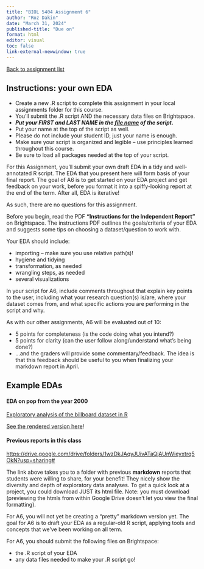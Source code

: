 ```yaml
---
title: "BIOL 5404 Assignment 6"
author: "Roz Dakin"
date: "March 31, 2024"
published-title: "Due on"
format: html
editor: visual
toc: false
link-external-newwindow: true
---
```


[Back to assignment list](index.html)

## Instructions: your own EDA

-   Create a new .R script to complete this assignment in your local assignments folder for this course.
-   You'll submit the .R script AND the necessary data files on Brightspace.
-   ***Put your FIRST and LAST NAME in the [file name]{.underline} of the script.***
-   Put your name at the top of the script as well.
-   Please do not include your student ID, just your name is enough.
-   Make sure your script is organized and legible – use principles learned throughout this course.
-   Be sure to load all packages needed at the top of your script.

For this Assignment, you’ll submit your own draft EDA in a tidy and well-annotated R script. The EDA that you present here will form basis of your final report. The goal of A6 is to get started on your EDA project and get feedback on your work, before you format it into a spiffy-looking report at the end of the term. After all, EDA is iterative!

As such, there are no questions for this assignment.

Before you begin, read the PDF **"Instructions for the Independent Report"** on Brightspace. The instructions PDF outlines the goals/criteria of your EDA and suggests some tips on choosing a dataset/question to work with.

Your EDA should include:

-   importing -- make sure you use relative path(s)!
-   hygiene and tidying
-   transformation, as needed
-   wrangling steps, as needed
-   several visualizations

In your script for A6, include comments throughout that explain key points to the user, including what your research question(s) is/are, where your dataset comes from, and what specific actions you are performing in the script and why.

As with our other assignments, A6 will be evaluated out of 10:

-   5 points for completeness (is the code doing what you intend?)
-   5 points for clarity (can the user follow along/understand what's being done?)
-   ...and the graders will provide some commentary/feedback. The idea is that this feedback should be useful to you when finalizing your markdown report in April.

## Example EDAs

#### EDA on pop from the year 2000

[Exploratory analysis of the billboard dataset in R](https://github.com/rozdakin/billboard)

[See the rendered version here](billboard_hits_EDA.html)!

#### Previous reports in this class

<https://drive.google.com/drive/folders/1wzDkJAqyJUivATaQjAUnWieyxtrq5OkN?usp=sharing#>

The link above takes you to a folder with previous **markdown** reports that students were willing to share, for your benefit! They nicely show the diversity and depth of exploratory data analyses. To get a quick look at a project, you could download JUST its html file. Note: you must download (previewing the htmls from within Google Drive doesn't let you view the final formatting).

For A6, you will not yet be creating a "pretty" markdown version yet. The goal for A6 is to draft your EDA as a regular-old R script, applying tools and concepts that we've been working on all term.

For A6, you should submit the following files on Brightspace:

-   the .R script of your EDA
-   any data files needed to make your .R script go!
